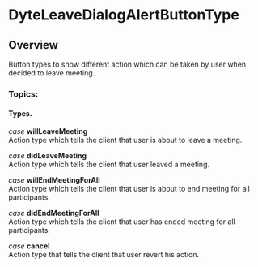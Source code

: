 

# DyteLeaveDialogAlertButtonType
## Overview
Button types to show different action which can be taken by user when decided to leave meeting.


### Topics:

#### Types. 
*case* **willLeaveMeeting**  
       Action type which tells the client that user is about to leave a meeting.  
       
*case* **didLeaveMeeting**  
       Action type which tells the client that user leaved a meeting.

*case* **willEndMeetingForAll**  
       Action type which tells the client that user is about to end meeting for all participants.

*case* **didEndMeetingForAll**  
       Action type which tells the client that user has ended meeting for all participants.

*case* **cancel**  
      Action type that tells the client that user revert his action.

